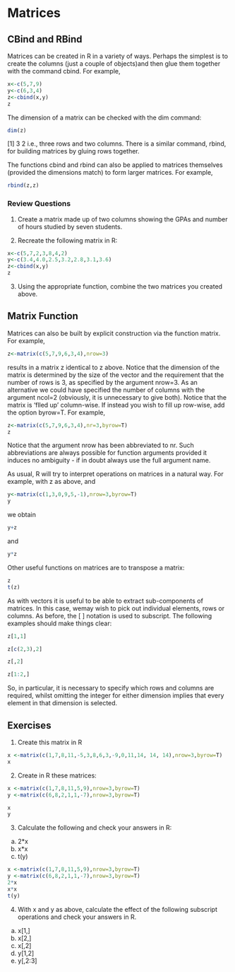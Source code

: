 # Matrices

## CBind and RBind

Matrices can be created in R in a variety of ways. Perhaps the simplest is to create the columns (just a couple of objects)and then glue them together with the command cbind. For example,
```r
x<-c(5,7,9)
y<-c(6,3,4)
z<-cbind(x,y)
z
```


The dimension of a matrix can be checked with the dim command:
```r
dim(z)
```

[1] 3 2 i.e., three rows and two columns. There is a similar command, rbind, for building matrices by gluing rows together.  

The functions cbind and rbind can also be applied to matrices themselves (provided the dimensions match) to form larger matrices. For example,
```r
rbind(z,z)
```

### Review Questions

1) Create a matrix made up of two columns showing the GPAs and number of hours studied by seven students. 

2) Recreate the following matrix in R:
```r
x<-c(5,7,2,3,8,4,2)
y<-c(3.4,4.0,2.5,3.2,2.8,3.1,3.6)
z<-cbind(x,y)
z
```

3) Using the appropriate function, combine the two matrices you created above.

## Matrix Function

Matrices can also be built by explicit construction via the function matrix. For example,

```r
z<-matrix(c(5,7,9,6,3,4),nrow=3)
```
results in a matrix z identical to z above. Notice that the dimension of the matrix is determined by the size of the vector and the requirement that the number of rows is 3, as specified by the argument nrow=3. As an alternative we could have specified the number of columns with the argument ncol=2 (obviously, it is unnecessary to give both). Notice that the matrix is 'flled up' column-wise. If instead you wish to fill up row-wise, add the option byrow=T. For example,

```r
z<-matrix(c(5,7,9,6,3,4),nr=3,byrow=T)
z
```

Notice that the argument nrow has been abbreviated to nr. Such abbreviations are always possible for function arguments provided it induces no ambiguity - if in doubt always use the full argument name.

As usual, R will try to interpret operations on matrices in a natural way. For example, with z as above, and

```r
y<-matrix(c(1,3,0,9,5,-1),nrow=3,byrow=T)
y
```

we obtain

```r
y+z
```

and

```r
y*z
```

Other useful functions on matrices are to transpose a matrix:

```r
z
t(z)
```

As with vectors it is useful to be able to extract sub-components of matrices. In this case, wemay wish to pick out individual elements, rows or columns. As before, the [ ] notation is used to subscript. The following examples should make things clear:

```r
z[1,1]
```

```r
z[c(2,3),2]
```

```r
z[,2]
```

> 
```r
z[1:2,]
```

So, in particular, it is necessary to specify which rows and columns are required, whilst omitting
the integer for either dimension implies that every element in that dimension is selected.

## Exercises


1. Create this matrix in R

```r
x <-matrix(c(1,7,8,11,-5,3,8,6,3,-9,0,11,14, 14, 14),nrow=3,byrow=T)
x
```

2. Create in R these matrices: 

```r
x <-matrix(c(1,7,8,11,5,9),nrow=3,byrow=T)
y <-matrix(c(6,8,2,1,1,-7),nrow=3,byrow=T)
```


```r
x
y
```

3. Calculate the following and check your answers in R:

(a) 2*x
(b) x*x
(c) t(y)

```r
x <-matrix(c(1,7,8,11,5,9),nrow=3,byrow=T)
y <-matrix(c(6,8,2,1,1,-7),nrow=3,byrow=T)
2*x
x*x
t(y)
```

4. With x and y as above, calculate the effect of the following subscript operations and check
your answers in R.

(a) x[1,]
(b) x[2,]
(c) x[,2]
(d) y[1,2]
(e) y[,2:3]


